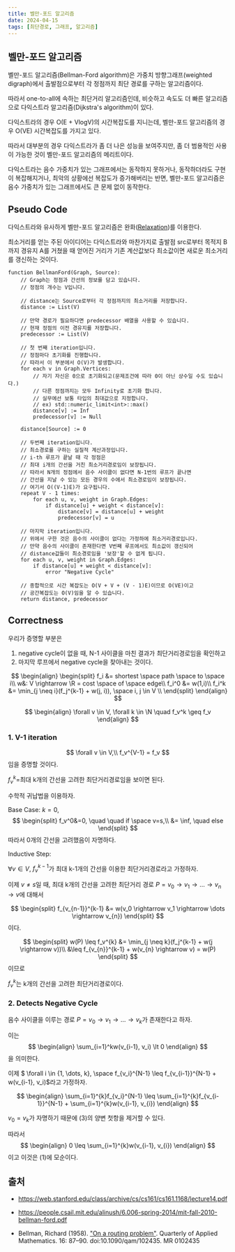 ```yaml
---
title: 벨만-포드 알고리즘
date: 2024-04-15
tags: [최단경로, 그래프, 알고리즘]
---
```


## 벨만-포드 알고리즘

벨만-포드 알고리즘(Bellman-Ford algorithm)은
가중치 방향그래프(weighted digraph)에서 출발점으로부터 각 정점까지 최단 경로를 구하는 알고리즘이다.

따라서 one-to-all에 속하는 최단거리 알고리즘인데,
비슷하고 속도도 더 빠른 알고리즘으로 다익스트라 알고리즘(Dijkstra's algorithm)이 있다.

다익스트라의 경우 O(E + VlogV)의 시간복잡도를 지니는데,
벨만-포드 알고리즘의 경우 O(VE) 시간복잡도를 가지고 있다.

따라서 대부분의 경우 다익스트라가 좀 더 나은 성능을 보여주지만, 좀 더 범용적인 사용이 가능한 것이 벨만-포드 알고리즘의 메리트이다.

다익스트라는 음수 가중치가 있는 그래프에서는 동작하지 못하거나,
동작하더라도 구현이 복잡해지거나, 최악의 상황에선 복잡도가 증가해버리는 반면,
벨만-포드 알고리즘은 음수 가중치가 있는 그래프에서도 큰 문제 없이 동작한다.

## Pseudo Code

다익스트라와 유사하게 벨만-포드 알고리즘은 완화([Relaxation](https://en.wikipedia.org/wiki/Relaxation_(approximation)))를 이용한다.

최소거리를 얻는 주된 아이디어는 다익스트라와 마찬가지로
출발점 src로부터 목적지 B까지 경유지 A를 거쳤을 때 얻어진 거리가 기존 계산값보다 최소값이면
새로운 최소거리를 갱신하는 것이다.

```pseudocode
function BellmanFord(Graph, Source):
    // Graph는 정점과 간선의 정보를 담고 있습니다.
    // 정점의 개수는 V입니다.

    // distance는 Source로부터 각 정점까지의 최소거리를 저장합니다.
    distance := List(V)
    
    // 만약 경로가 필요하다면 predecessor 배열을 사용할 수 있습니다.
    // 현재 정점의 이전 경유지를 저장합니다.
    predecessor := List(V)

    // 첫 번째 iteration입니다.
    // 정점마다 초기화를 진행합니다.
    // 따라서 이 부분에서 O(V)가 발생합니다.
    for each v in Graph.Vertices:
        // 자기 자신은 0으로 초기화되고(문제조건에 따라 0이 아닌 상수일 수도 있습니다.)
        // 다른 정점까지는 모두 Infinity로 초기화 합니다.
        // 실무에선 보통 타입의 최대값으로 지정합니다. 
        // ex) std::numeric_limit<int>::max()
        distance[v] := Inf
        predecessor[v] := Null

    distance[Source] := 0

    // 두번째 iteration입니다.
    // 최소경로를 구하는 실질적 계산과정입니다.
    // i-th 루프가 끝날 때 각 정점은
    // 최대 i개의 간선을 거친 최소거리경로임이 보장됩니다.
    // 따라서 N개의 정점에서 음수 사이클이 없다면 N-1번의 루프가 끝나면
    // 간선을 지날 수 있는 모든 경우의 수에서 최소경로임이 보장됩니다.
    // 여기서 O((V-1)E)가 요구됩니다.
    repeat V - 1 times:
        for each u, v, weight in Graph.Edges:
            if distance[u] + weight < distance[v]:
                distance[v] = distance[u] + weight
                predecessor[v] = u
    
    // 마지막 iteration입니다.
    // 위에서 구한 것은 음수의 사이클이 없다는 가정하에 최소거리경로입니다.
    // 만약 음수의 사이클이 존재한다면 V번째 루프에서도 최소값이 갱신되어
    // distance값들이 최소경로임을 '보장'할 수 없게 됩니다.
    for each u, v, weight in Graph.Edges:
        if distance[u] + weight < distance[v]:
            error "Negative Cycle"

    // 종합적으로 시간 복잡도는 O(V + V + (V - 1)E)이므로 O(VE)이고
    // 공간복잡도는 O(V)임을 알 수 있습니다.
    return distance, predecessor
```

## Correctness

우리가 증명할 부분은


1. negative cycle이 없을 때, N-1 사이클을 마친 결과가 최단거리경로임을 확인하고
2. 마지막 루프에서 negative cycle을 찾아내는 것이다.


$$
\begin{align}
\begin{split}
f_i &= shortest \space path \space to \space i\\
w&: V \rightarrow \R = cost \space of \space edge\\
f_i^0 &= w(1,i)\\
f_i^k &= \min_{j \neq i}(f_j^{k-1} + w(j, i)), \space i, j \in V \\
\end{split}
\end{align}
$$

$$
\begin{align}
\forall v \in V, \forall k \in \N \quad
f_v^k \geq f_v
\end{align}
$$

### 1. V-1 iteration

$$
\forall v \in V,\\
f_v^{V-1} = f_v
$$
임을 증명할 것이다.

$f_v^{k}=$최대 k개의 간선을 고려한 최단거리경로임을 보이면 된다.

수학적 귀납법을 이용하자.

Base Case: $k=0$,
$$
\begin{split}
f_v^0&=0, \quad \quad if \space v=s,\\
     &= \inf,  \quad else
\end{split}
$$ 
따라서 0개의 간선을 고려했음이 자명하다.

Inductive Step: 

$\forall v \in V,$ $f_v^{k-1}$가 최대 k-1개의 간선을 이용한 최단거리경로라고 가정하자.

이제 $v \neq s$일 때, 
최대 k개의 간선을 고려한 최단거리 경로 $P = v_0 \rightarrow v_1 \rightarrow \dots \rightarrow v_{n} \rightarrow v$에 대해서 

$$
\begin{split}
f_{v_{n-1}}^{k-1} &= w(v_0 \rightarrow v_1 \rightarrow \dots \rightarrow v_{n})
\end{split}
$$
이다. 

$$
\begin{split}
w(P) \leq f_v^{k} &= \min_{j \neq k}(f_j^{k-1} + w(j \rightarrow v))\\
&\leq f_{v_{n}}^{k-1} + w(v_{n} \rightarrow v) = w(P)
\end{split}
$$
이므로

$f_v^k$는 k개의 간선을 고려한 최단거리경로이다.

### 2. Detects Negative Cycle

음수 사이클을 이루는 경로 $P=v_0 \rightarrow v_1 \rightarrow ... \rightarrow v_k$가 존재한다고 하자.

이는
$$
\begin{align}
\sum_{i=1}^kw(v_{i-1}, v_i) \lt 0
\end{align}
$$
을 의미한다.

이제 $ \forall i \in \{1, \dots, k\}, \space f_{v_i}^{N-1} \leq f_{v_{i-1}}^{N-1} + w(v_{i-1}, v_i)$라고 가정하자.

$$
\begin{align}
\sum_{i=1}^{k}f_{v_i}^{N-1} \leq \sum_{i=1}^{k}f_{v_{i-1}}^{N-1} + \sum_{i=1}^{k}w(v_{i-1}, v_{i})
\end{align}
$$

$v_0=v_k$가 자명하기 때문에 (3)의 양변 첫항을 제거할 수 있다.

따라서
$$
\begin{align}
0 \leq \sum_{i=1}^{k}w(v_{i-1}, v_{i})
\end{align}
$$
이고 이것은 (1)에 모순이다.


## 출처

- https://web.stanford.edu/class/archive/cs/cs161/cs161.1168/lecture14.pdf

- https://people.csail.mit.edu/alinush/6.006-spring-2014/mit-fall-2010-bellman-ford.pdf

- Bellman, Richard (1958). ["On a routing problem"](https://www.ams.org/journals/qam/1958-16-01/S0033-569X-1958-0102435-2/S0033-569X-1958-0102435-2.pdf). Quarterly of Applied Mathematics. 16: 87–90. doi:10.1090/qam/102435. MR 0102435